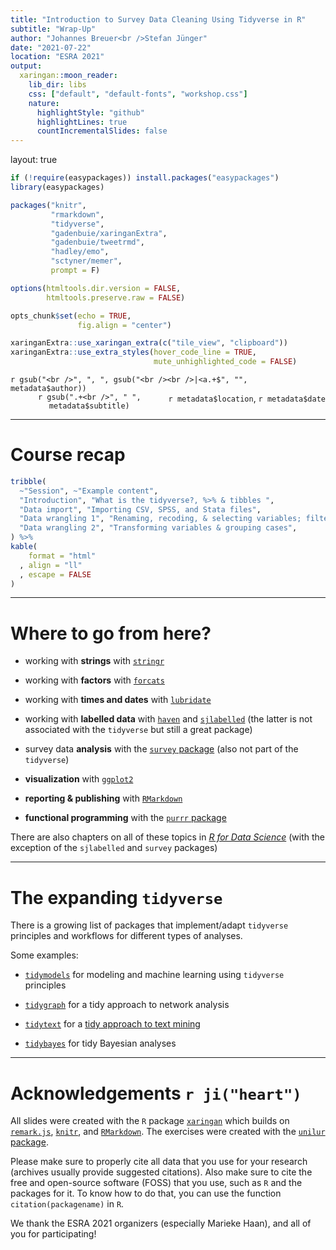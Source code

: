 ```yaml
---
title: "Introduction to Survey Data Cleaning Using Tidyverse in R"
subtitle: "Wrap-Up"
author: "Johannes Breuer<br />Stefan Jünger"
date: "2021-07-22"
location: "ESRA 2021"
output:
  xaringan::moon_reader:
    lib_dir: libs
    css: ["default", "default-fonts", "workshop.css"]
    nature:
      highlightStyle: "github"
      highlightLines: true
      countIncrementalSlides: false
---
```

layout: true

```r
if (!require(easypackages)) install.packages("easypackages")
library(easypackages)

packages("knitr",
         "rmarkdown",
         "tidyverse",
         "gadenbuie/xaringanExtra",
         "gadenbuie/tweetrmd",
         "hadley/emo",
         "sctyner/memer",
         prompt = F)

options(htmltools.dir.version = FALSE,
        htmltools.preserve.raw = FALSE)

opts_chunk$set(echo = TRUE,
               fig.align = "center")

xaringanExtra::use_xaringan_extra(c("tile_view", "clipboard"))
xaringanExtra::use_extra_styles(hover_code_line = TRUE,
                                mute_unhighlighted_code = FALSE)
```

<div class="my-footer">
  <div style="float: left;"><span>`r gsub("<br />", ", ", gsub("<br /><br />|<a.+$", "", metadata$author))`</span></div>
  <div style="float: right;"><span>`r metadata$location`, `r metadata$date`</span></div>
  <div style="text-align: center;"><span>`r gsub(".+<br />", " ", metadata$subtitle)`</span></div>
</div>

---

# Course recap

```r
tribble(
  ~"Session", ~"Example content", 
  "Introduction", "What is the tidyverse?, %>% & tibbles ",
  "Data import", "Importing CSV, SPSS, and Stata files",
  "Data wrangling 1", "Renaming, recoding, & selecting variables; filtering cases",
  "Data wrangling 2", "Transforming variables & grouping cases", 
) %>% 
kable(
    format = "html"
  , align = "ll"
  , escape = FALSE
)
```

---

# Where to go from here?

- working with **strings** with [`stringr`](https://stringr.tidyverse.org/index.html)

- working with **factors** with [`forcats`](https://forcats.tidyverse.org/)

- working with **times and dates** with [`lubridate`](https://lubridate.tidyverse.org/)

- working with **labelled data** with [`haven`](https://github.com/tidyverse/haven) and [`sjlabelled`](https://github.com/strengejacke/sjlabelled) (the latter is not associated with the `tidyverse` but still a great package)

- survey data **analysis** with the [`survey` package](https://cran.r-project.org/web/packages/survey/index.html) (also not part of the `tidyverse`)

- **visualization** with [`ggplot2`](https://ggplot2.tidyverse.org/)

- **reporting & publishing** with [`RMarkdown`](https://rmarkdown.rstudio.com)

- **functional programming** with the [`purrr` package](https://purrr.tidyverse.org/)

There are also chapters on all of these topics in [*R for Data Science*](https://r4ds.had.co.nz/index.html) (with the exception of the `sjlabelled` and `survey` packages)

---

# The expanding `tidyverse`

There is a growing list of packages that implement/adapt `tidyverse` principles and workflows for different types of analyses.  

Some examples:

- [`tidymodels`](https://www.tidymodels.org/) for modeling and machine learning using `tidyverse` principles

- [`tidygraph`](https://www.data-imaginist.com/2017/introducing-tidygraph/) for a tidy approach to network analysis

- [`tidytext`](https://cran.r-project.org/web/packages/tidytext/vignettes/tidytext.html) for a [tidy approach to text mining](https://www.tidytextmining.com/)

- [`tidybayes`](https://mjskay.github.io/tidybayes/index.html) for tidy Bayesian analyses

---

# Acknowledgements `r ji("heart")`

All slides were created with the `R` package [`xaringan`](https://github.com/yihui/xaringan) which builds on [`remark.js`](https://remarkjs.com), [`knitr`](http://yihui.name/knitr), and [`RMarkdown`](https://rmarkdown.rstudio.com). The exercises were created with the [`unilur` package](https://github.com/koncina/unilur).  

Please make sure to properly cite all data that you use for your research (archives usually provide suggested citations). Also make sure to cite the free and open-source software (FOSS) that you use, such as `R` and the packages for it. To know how to do that, you can use the function `citation(packagename)` in `R`.

We thank the ESRA 2021 organizers (especially Marieke Haan), and all of you for participating!



